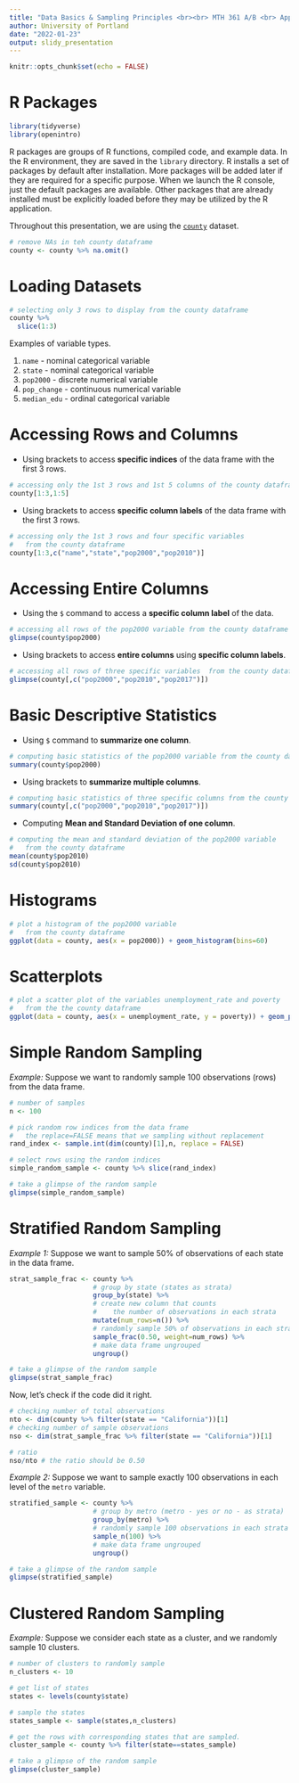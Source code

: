 ---
title: "Data Basics & Sampling Principles <br><br> MTH 361 A/B <br> Applied Statistics I <br> Spring 2023"
author: University of Portland
date: "2022-01-23"
output: slidy_presentation
---

```{r setup, include=FALSE}
knitr::opts_chunk$set(echo = FALSE)
```


# R Packages {.bigger}

```{r message=FALSE, warning=FALSE, paged.print=FALSE, echo=TRUE}
library(tidyverse)
library(openintro)
```

R packages are groups of R functions, compiled code, and example data. In the R environment, they are saved in the `library` directory. R installs a set of packages by default after installation. More packages will be added later if they are required for a specific purpose. When we launch the R console, just the default packages are available. Other packages that are already installed must be explicitly loaded before they may be utilized by the R application.

Throughout this presentation, we are using the [`county`](https://www.openintro.org/data/index.php?data=county){target="_blank"} dataset.

```{r echo=FALSE, message=FALSE, warning=FALSE, paged.print=FALSE}
# remove NAs in teh county dataframe
county <- county %>% na.omit()
```

# Loading Datasets {.bigger}

```{r loading-data-from-package, message=FALSE, echo=TRUE}
# selecting only 3 rows to display from the county dataframe
county %>%
  slice(1:3)
```

Examples of variable types.

1. `name` - nominal categorical variable
2. `state` - nominal categorical variable
3. `pop2000` - discrete numerical variable
4. `pop_change` - continuous numerical variable
5. `median_edu` - ordinal categorical variable

# Accessing Rows and Columns {.bigger}

  * Using brackets to access **specific indices** of the data frame with the first 3 rows.
```{r rows-and-columns-1, message=FALSE, echo=TRUE}
# accessing only the 1st 3 rows and 1st 5 columns of the county dataframe
county[1:3,1:5]
```

  * Using brackets to access **specific column labels** of the data frame with the first 3 rows.
```{r rows-and-columns-2, message=FALSE, echo=TRUE}
# accessing only the 1st 3 rows and four specific variables 
#   from the county dataframe
county[1:3,c("name","state","pop2000","pop2010")]
```

# Accessing Entire Columns {.bigger}

  * Using the `$` command to access a **specific column label** of the data.
```{r rows-and-columns-3, message=FALSE, echo=TRUE}
# accessing all rows of the pop2000 variable from the county dataframe
glimpse(county$pop2000)
```

  * Using brackets to access **entire columns** using **specific column labels**.
```{r rows-and-columns-4, message=FALSE, echo=TRUE}
# accessing all rows of three specific variables  from the county dataframe
glimpse(county[,c("pop2000","pop2010","pop2017")])
```

# Basic Descriptive Statistics {.bigger}

  * Using `$` command to **summarize one column**.
```{r summarize-data-1, message=FALSE, echo=TRUE}
# computing basic statistics of the pop2000 variable from the county dataframe
summary(county$pop2000)
```

  * Using brackets to **summarize multiple columns**.
```{r summarize-data-2, message=FALSE, echo=TRUE}
# computing basic statistics of three specific columns from the county dataframe
summary(county[,c("pop2000","pop2010","pop2017")])
```

  * Computing **Mean and Standard Deviation of one column**.
```{r means-and-standard-deviations-1, message=FALSE, echo=TRUE}
# computing the mean and standard deviation of the pop2000 variable 
#   from the county dataframe
mean(county$pop2010)
sd(county$pop2010)
```

# Histograms {.bigger}

```{r basic-data-visualization-1, echo=TRUE, message=FALSE, warning=FALSE, paged.print=FALSE}
# plot a histogram of the pop2000 variable 
#   from the county dataframe
ggplot(data = county, aes(x = pop2000)) + geom_histogram(bins=60)
```

# Scatterplots {.bigger}

```{r basic-data-visualization-2, echo=TRUE, message=FALSE, warning=FALSE, paged.print=FALSE}
# plot a scatter plot of the variables unemployment_rate and poverty
#   from the the county dataframe
ggplot(data = county, aes(x = unemployment_rate, y = poverty)) + geom_point()
```

# Simple Random Sampling {.bigger}

*Example:* Suppose we want to randomly sample 100 observations (rows) from the data frame.

```{r echo=TRUE}
# number of samples
n <- 100

# pick random row indices from the data frame
#   the replace=FALSE means that we sampling without replacement
rand_index <- sample.int(dim(county)[1],n, replace = FALSE)

# select rows using the random indices
simple_random_sample <- county %>% slice(rand_index)

# take a glimpse of the random sample
glimpse(simple_random_sample)
```

# Stratified Random Sampling {.bigger}

*Example 1:* Suppose we want to sample 50\% of observations of each state in the data frame.

```{r echo=TRUE}
strat_sample_frac <- county %>%
                     # group by state (states as strata)
                     group_by(state) %>%
                     # create new column that counts 
                     #    the number of observations in each strata
                     mutate(num_rows=n()) %>% 
                     # randomly sample 50% of observations in each strata
                     sample_frac(0.50, weight=num_rows) %>% 
                     # make data frame ungrouped
                     ungroup()

# take a glimpse of the random sample
glimpse(strat_sample_frac)
```

Now, let's check if the code did it right.

```{r echo=TRUE}
# checking number of total observations
nto <- dim(county %>% filter(state == "California"))[1]
# checking number of sample observations
nso <- dim(strat_sample_frac %>% filter(state == "California"))[1]

# ratio
nso/nto # the ratio should be 0.50
```

*Example 2:* Suppose we want to sample exactly 100 observations in each level of the `metro` variable.

```{r echo=TRUE}
stratified_sample <- county %>% 
                     # group by metro (metro - yes or no - as strata)
                     group_by(metro) %>% 
                     # randomly sample 100 observations in each strata
                     sample_n(100) %>% 
                     # make data frame ungrouped
                     ungroup()

# take a glimpse of the random sample
glimpse(stratified_sample)
```

# Clustered Random Sampling {.bigger}

*Example:* Suppose we consider each state as a cluster, and we randomly sample 10 clusters.

```{r echo=TRUE}
# number of clusters to randomly sample
n_clusters <- 10

# get list of states
states <- levels(county$state)

# sample the states
states_sample <- sample(states,n_clusters)

# get the rows with corresponding states that are sampled.
cluster_sample <- county %>% filter(state==states_sample) 

# take a glimpse of the random sample
glimpse(cluster_sample)
```
